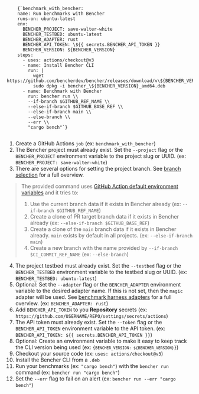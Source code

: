 
<pre>
  <code>
    {`benchmark_with_bencher:
    name: Run benchmarks with Bencher
    runs-on: ubuntu-latest
    env:
      BENCHER_PROJECT: save-walter-white
      BENCHER_TESTBED: ubuntu-latest
      BENCHER_ADAPTER: rust
      BENCHER_API_TOKEN: \${{ secrets.BENCHER_API_TOKEN }}
      BENCHER_VERSION: ${BENCHER_VERSION}
    steps:
      - uses: actions/checkout@v3
      - name: Install Bencher CLI
        run: |
          wget https://github.com/bencherdev/bencher/releases/download/v\${BENCHER_VERSION}/bencher_\${BENCHER_VERSION}_amd64.deb
          sudo dpkg -i bencher_\${BENCHER_VERSION}_amd64.deb
      - name: Benchmark with Bencher
        run: bencher run \\
        --if-branch $GITHUB_REF_NAME \\
        --else-if-branch $GITHUB_BASE_REF \\
        --else-if-branch main \\
        --else-branch \\
        --err \\
        "cargo bench"`}
  </code>
</pre>

1. Create a GitHub Actions `job` (ex: `benchmark_with_bencher`)
2. The Bencher project must already exist. Set the `--project` flag or the `BENCHER_PROJECT` environment variable to the project slug or UUID. (ex: `BENCHER_PROJECT: save-walter-white`)
3. There are several options for setting the project branch. See [branch selection](/docs/how-to/cli-branch-selection) for a full overview.

> The provided command uses [GitHub Action default environment variables](https://docs.github.com/en/actions/learn-github-actions/variables#default-environment-variables) and it tries to:
> 1. Use the current branch data if it exists in Bencher already (ex: `--if-branch $GITHUB_REF_NAME`)
> 1. Create a clone of PR target branch data if it exists in Bencher already (ex: `--else-if-branch $GITHUB_BASE_REF`)
> 1. Create a clone of the `main` branch data if it exists in Bencher already. `main` exists by default in all projects. (ex: `--else-if-branch main`)
> 1. Create a new branch with the name provided by `--if-branch $CI_COMMIT_REF_NAME` (ex: `--else-branch`)

4. The project testbed must already exist. Set the `--testbed` flag or the `BENCHER_TESTBED` environment variable to the testbed slug or UUID. (ex: `BENCHER_TESTBED: ubuntu-latest`)
5. Optional: Set the `--adapter` flag or the `BENCHER_ADAPTER` environment variable to the desired adapter name. If this is not set, then the `magic` adapter will be used. See [benchmark harness adapters](/docs/explanation/adapters) for a full overview. (ex: `BENCHER_ADAPTER: rust`)
6. Add `BENCHER_API_TOKEN` to you **Repository** secrets (ex: `https://github.com/USERNAME/REPO/settings/secrets/actions`)
7. The API token must already exist. Set the `--token` flag or the `BENCHER_API_TOKEN` environment variable to the API token. (ex: `BENCHER_API_TOKEN: ${{ secrets.BENCHER_API_TOKEN }}`)
8. Optional: Create an environment variable to make it easy to keep track the CLI version being used (ex: <code>{`BENCHER_VERSION: ${BENCHER_VERSION}`}</code>)
9. Checkout your source code (ex: `uses: actions/checkout@v3`)
10. Install the Bencher CLI from a `.deb`
11. Run your benchmarks (ex: `"cargo bench"`) with the `bencher run` command (ex: `bencher run "cargo bench"`)
12. Set the `--err` flag to fail on an alert (ex: `bencher run --err "cargo bench"`)
